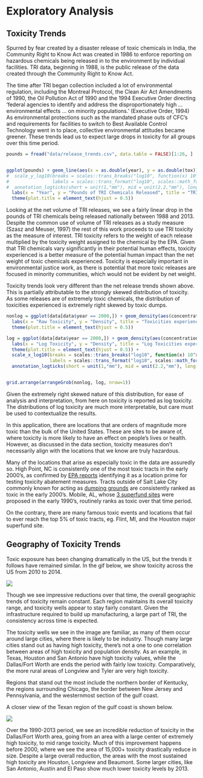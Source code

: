 # Exploratory Analysis {#trends}

## Toxicity Trends

Spurred by fear created by a disaster release of toxic chemicals in India, the Community Right to Know Act was created in 1986 to enforce reporting on hazardous chemicals being released in to the environment by individual facilities. TRI data, beginning in 1988, is the public release of the data created through the Community Right to Know Act.

The time after TRI began collection included a lot of environmental regulation, including the Montreal Protocol, the Clean Air Act Amendments of 1990, the Oil Pollution Act of 1990 and the 1994 Executive Order directing 'federal agencies to identify and address the disproportionately high ... environmental effects ... on minority populations.' (Executive Order, 1994) As environmental protections such as the mandated phase outs of CFC's and requirements for facilities to switch to Best Available Control Technology went in to place, collective environmental attitudes became greener. These trends lead us to expect large drops in toxicity for all groups over this time period. 


```r
pounds = fread("data/release_trends.csv", data.table = FALSE)[1:26, ]


ggplot(pounds) + geom_line(aes(x = as.double(year), y = as.double(tox))) + 
#  scale_y_log10(breaks = scales::trans_breaks("log10", function(x) 10^x),
#                labels = scales::trans_format("log10", scales::math_format(10^.x))) +
#  annotation_logticks(short = unit(1,"mm"), mid = unit(2.2,"mm"), long = unit(3.5,"mm"), sides = "l", color = "gray65") +
  labs(x = "Year", y = "Pounds of TRI Chemicals Released", title = "TRI releases by weight over time") +
  theme(plot.title = element_text(hjust = 0.5))
```

Looking at the net volume of TRI releases, we see a fairly linear drop in the pounds of TRI chemicals being released nationally between 1988 and 2013. Despite the common use of volume of TRI releases as a study measure (Szasz and Meuser, 1997) the rest of this work proceeds to use TRI toxicity as the measure of interest. TRI toxicity refers to the weight of each release multiplied by the toxicity weight assigned to the chemical by the EPA. Given that TRI chemicals vary significantly in their potential human effects, toxicity experienced is a better measure of the potential human impact than the net weight of toxic chemicals experienced. Toxicity is especially important in environmental justice work, as there is potential that more toxic releases are focused in minority communities, which would not be evident by net weight.

Toxicity trends look very different than the net release trends shown above. This is partially attributable to the strongly skewed distribution of toxicity. As some releases are of extremely toxic chemicals, the distribution of toxicities experienced is extremely right skewed by toxic dumps. 

```r
nonlog = ggplot(data[data$year == 2000,]) + geom_density(aes(concentration, weight = pop/sum(pop)), fill = "pink", color = "pink", alpha = 0.7) +
  labs(x = "Raw Toxicity", y = "Density", title = "Toxicities experienced in 2000") +
  theme(plot.title = element_text(hjust = 0.5))

log = ggplot(data[data$year == 2000,]) + geom_density(aes(concentration, weight = pop/sum(pop)), fill = "pink", color = "pink", alpha = 0.6) +
  labs(x = "Log Toxicity", y = "Density", title = "Log Toxicities experienced in 2000") +
  theme(plot.title = element_text(hjust = 0.5)) + 
  scale_x_log10(breaks = scales::trans_breaks("log10", function(x) 10^x),
                labels = scales::trans_format("log10", scales::math_format(10^.x))) +
  annotation_logticks(short = unit(1,"mm"), mid = unit(2.2,"mm"), long = unit(3.5,"mm"), sides = "b", color = "gray65")


grid.arrange(arrangeGrob(nonlog, log, nrow=1))
```

Given the extremely right skewed nature of this distribution, for ease of analysis and interpretation, from here on toxicity is reported as log toxicity. The distributions of log toxicity are much more interpretable, but care must be used to contextualize the results. 

In this application, there are locations that are orders of magnitude more toxic than the bulk of the United States. These are sites to be aware of, where toxicity is more likely to have an effect on people's lives or health. However, as discussed in the data section, toxicity measures don't necessarily align with the locations that we know are truly hazardous. 

Many of the locations that arise as especially toxic in the data are assuredly so. High Point, NC is consistently one of the most toxic tracts in the early 2000's, as confirmed by [EPA reports](https://cfpub.epa.gov/si/si_public_record_Report.cfm?dirEntryID=45198) identifying it as a location prime for testing toxicity abatement measures. Tracts outside of Salt Lake City commonly known for acting as [dumping grounds](http://www.nytimes.com/2002/10/20/us/utah-county-s-toxic-tradition-is-under-threat.html) are consistently ranked as toxic in the early 2000's. Mobile, AL, whose [3 superfund sites](https://19january2017snapshot.epa.gov/enforcement/case-summary-epa-funded-sites-and-communities-chemtura-bankruptcy-settlements_.html#stauffer) were proposed in the early 1990's, routinely ranks as toxic over that time period. 

On the contrary, there are many famous toxic events and locations that fail to ever reach the top 5% of toxic tracts, eg. Flint, MI, and the Houston major superfund site.

## Geography of Toxicity Trends

Toxic exposure has been changing dramatically in the US, but the trends it follows have remained similar. In the gif below, we show toxicity across the US from 2010 to 2014. 

![](https://raw.githubusercontent.com/DukeStatSci/thesis-sp18-driscoll-envjustice/master/index/figure/usa.gif)

Though we see impressive reductions over that time, the overall geographic trends of toxicity remain constant. Each region maintains its overall toxicity range, and toxicity wells appear to stay fairly constant. Given the infrastructure required to build up manufacturing, a large part of TRI, the consistency across time is expected. 

The toxicity wells we see in the image are familiar, as many of them occur around large cities, where there is likely to be industry. Though many large cities stand out as having high toxicity, there's not a one to one correlation between areas of high toxicity and population density. As an example, in Texas, Houston and San Antonio have high toxicity values, while the Dallas/Fort Worth are ends the period with fairly low toxicity. Comparatively, the more rural areas of Longview and Tyler are very high toxicity. 

Regions that stand out the most include the northern border of Kentucky, the regions surrounding Chicago, the border between New Jersey and Pennsylvania, and the westernmost section of the gulf coast.

A closer view of the Texan region of the gulf coast is shown below. 

![](https://raw.githubusercontent.com/DukeStatSci/thesis-sp18-driscoll-envjustice/master/index/figure/texas.gif)

Over the 1990-2013 period, we see an incredible reduction of toxicity in the Dallas/Fort Worth area, going from an area with a large center of extremely high toxicity, to mid range toxicity. Much of this improvement happens before 2000, where we see the area of 15,000+ toxicity drastically reduce in size. Despite a large overall reduction, the areas with the most sustained high toxicity are Houston, Longview and Beaumont. Some larger cities, like San Antonio, Austin and El Paso show much lower toxicity levels by 2013.
